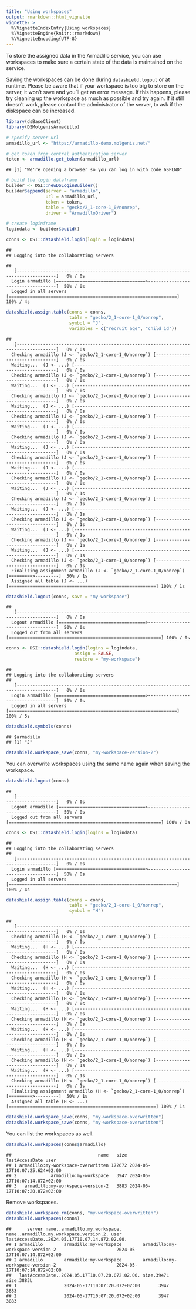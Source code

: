 ```yaml
---
title: "Using workspaces"
output: rmarkdown::html_vignette
vignette: >
  %\VignetteIndexEntry{Using workspaces}
  %\VignetteEngine{knitr::rmarkdown}
  %\VignetteEncoding{UTF-8}
---
```




To store the assigned data in the Armadillo service, you can use workspaces to make sure a certain state of the data is maintained on the service.

Saving the workspaces can be done during `datashield.logout` or at runtime. Please be aware that if your workspace is too big to store on the server, it won't save and you'll get an error message. If this happens,
please try cleaning up the workspace as much as possible and try again. If it still doesn't work, please
contact the administrator of the server, to ask if the diskspace can be increased. 


```r
library(dsBaseClient)
library(DSMolgenisArmadillo)

# specify server url
armadillo_url <- "https://armadillo-demo.molgenis.net/"

# get token from central authentication server
token <- armadillo.get_token(armadillo_url)
```

```
## [1] "We're opening a browser so you can log in with code 6SFLND"
```

```r
# build the login dataframe
builder <- DSI::newDSLoginBuilder()
builder$append(server = "armadillo",
               url = armadillo_url,
               token = token,
               table = "gecko/2_1-core-1_0/nonrep",
               driver = "ArmadilloDriver")

# create loginframe
logindata <- builder$build()

conns <- DSI::datashield.login(login = logindata)
```

```
## 
## Logging into the collaborating servers
```

```
##    [-------------------------------------------------------------------------------------]   0% / 0s  Login armadillo [==================================>-----------------------------------]  50% / 0s  Logged in all servers [================================================================] 100% / 4s
```

```r
datashield.assign.table(conns = conns,
                        table = "gecko/2_1-core-1_0/nonrep",
                        symbol = "J",
                        variables = c("recruit_age", "child_id"))
```

```
##    [-------------------------------------------------------------------------------------]   0% / 0s  Checking armadillo (J <- `gecko/2_1-core-1_0/nonrep`) [--------------------------------]   0% / 0s  Waiting...  (J <- ...) [---------------------------------------------------------------]   0% / 0s  Checking armadillo (J <- `gecko/2_1-core-1_0/nonrep`) [--------------------------------]   0% / 0s  Waiting...  (J <- ...) [---------------------------------------------------------------]   0% / 0s  Checking armadillo (J <- `gecko/2_1-core-1_0/nonrep`) [--------------------------------]   0% / 0s  Waiting...  (J <- ...) [---------------------------------------------------------------]   0% / 0s  Checking armadillo (J <- `gecko/2_1-core-1_0/nonrep`) [--------------------------------]   0% / 0s  Waiting...  (J <- ...) [---------------------------------------------------------------]   0% / 0s  Checking armadillo (J <- `gecko/2_1-core-1_0/nonrep`) [--------------------------------]   0% / 0s  Waiting...  (J <- ...) [---------------------------------------------------------------]   0% / 0s  Checking armadillo (J <- `gecko/2_1-core-1_0/nonrep`) [--------------------------------]   0% / 0s  Waiting...  (J <- ...) [---------------------------------------------------------------]   0% / 0s  Checking armadillo (J <- `gecko/2_1-core-1_0/nonrep`) [--------------------------------]   0% / 0s  Waiting...  (J <- ...) [---------------------------------------------------------------]   0% / 1s  Checking armadillo (J <- `gecko/2_1-core-1_0/nonrep`) [--------------------------------]   0% / 1s  Waiting...  (J <- ...) [---------------------------------------------------------------]   0% / 1s  Checking armadillo (J <- `gecko/2_1-core-1_0/nonrep`) [--------------------------------]   0% / 1s  Waiting...  (J <- ...) [---------------------------------------------------------------]   0% / 1s  Checking armadillo (J <- `gecko/2_1-core-1_0/nonrep`) [--------------------------------]   0% / 1s  Waiting...  (J <- ...) [---------------------------------------------------------------]   0% / 1s  Checking armadillo (J <- `gecko/2_1-core-1_0/nonrep`) [--------------------------------]   0% / 1s  Finalizing assignment armadillo (J <- `gecko/2_1-core-1_0/nonrep`) [=========>---------]  50% / 1s  Assigned all table (J <- ...) [========================================================] 100% / 1s
```

```r
datashield.logout(conns, save = "my-workspace")
```

```
##    [-------------------------------------------------------------------------------------]   0% / 0s  Logout armadillo [=================================>-----------------------------------]  50% / 0s  Logged out from all servers [==========================================================] 100% / 0s
```

```r
conns <- DSI::datashield.login(logins = logindata,
                          assign = FALSE,
                          restore = "my-workspace")
```

```
## 
## Logging into the collaborating servers
##    [-------------------------------------------------------------------------------------]   0% / 0s  Login armadillo [==================================>-----------------------------------]  50% / 0s  Logged in all servers [================================================================] 100% / 5s
```

```r
datashield.symbols(conns)
```

```
## $armadillo
## [1] "J"
```

```r
datashield.workspace_save(conns, "my-workspace-version-2")
```

You can overwrite workspaces using the same name again when saving the workspace.


```r
datashield.logout(conns)
```

```
##    [-------------------------------------------------------------------------------------]   0% / 0s  Logout armadillo [=================================>-----------------------------------]  50% / 0s  Logged out from all servers [==========================================================] 100% / 0s
```

```r
conns <- DSI::datashield.login(logins = logindata)
```

```
## 
## Logging into the collaborating servers
##    [-------------------------------------------------------------------------------------]   0% / 0s  Login armadillo [==================================>-----------------------------------]  50% / 0s  Logged in all servers [================================================================] 100% / 4s
```

```r
datashield.assign.table(conns = conns,
                        table = "gecko/2_1-core-1_0/nonrep",
                        symbol = "H")
```

```
##    [-------------------------------------------------------------------------------------]   0% / 0s  Checking armadillo (H <- `gecko/2_1-core-1_0/nonrep`) [--------------------------------]   0% / 0s  Waiting...  (H <- ...) [---------------------------------------------------------------]   0% / 0s  Checking armadillo (H <- `gecko/2_1-core-1_0/nonrep`) [--------------------------------]   0% / 0s  Waiting...  (H <- ...) [---------------------------------------------------------------]   0% / 0s  Checking armadillo (H <- `gecko/2_1-core-1_0/nonrep`) [--------------------------------]   0% / 0s  Waiting...  (H <- ...) [---------------------------------------------------------------]   0% / 0s  Checking armadillo (H <- `gecko/2_1-core-1_0/nonrep`) [--------------------------------]   0% / 0s  Waiting...  (H <- ...) [---------------------------------------------------------------]   0% / 0s  Checking armadillo (H <- `gecko/2_1-core-1_0/nonrep`) [--------------------------------]   0% / 0s  Waiting...  (H <- ...) [---------------------------------------------------------------]   0% / 0s  Checking armadillo (H <- `gecko/2_1-core-1_0/nonrep`) [--------------------------------]   0% / 0s  Waiting...  (H <- ...) [---------------------------------------------------------------]   0% / 0s  Checking armadillo (H <- `gecko/2_1-core-1_0/nonrep`) [--------------------------------]   0% / 1s  Waiting...  (H <- ...) [---------------------------------------------------------------]   0% / 1s  Checking armadillo (H <- `gecko/2_1-core-1_0/nonrep`) [--------------------------------]   0% / 1s  Finalizing assignment armadillo (H <- `gecko/2_1-core-1_0/nonrep`) [=========>---------]  50% / 1s  Assigned all table (H <- ...) [========================================================] 100% / 1s
```

```r
datashield.workspace_save(conns, "my-workspace-overwritten")
datashield.workspace_save(conns, "my-workspace-overwritten")
```

You can list the workspaces as well.


```r
datashield.workspaces(conns$armadillo)
```

```
##                                 name   size                lastAccessDate user
## 1 armadillo:my-workspace-overwritten 172672 2024-05-17T10:07:25.624+02:00     
## 2             armadillo:my-workspace   3947 2024-05-17T10:07:14.872+02:00     
## 3   armadillo:my-workspace-version-2   3883 2024-05-17T10:07:20.072+02:00
```

Remove workspaces.


```r
datashield.workspace_rm(conns, "my-workspace-overwritten")
datashield.workspaces(conns)
```

```
##      server name..armadillo.my.workspace. name..armadillo.my.workspace.version.2. user lastAccessDate..2024.05.17T10.07.14.872.02.00.
## 1 armadillo        armadillo:my-workspace        armadillo:my-workspace-version-2                       2024-05-17T10:07:14.872+02:00
## 2 armadillo        armadillo:my-workspace        armadillo:my-workspace-version-2                       2024-05-17T10:07:14.872+02:00
##   lastAccessDate..2024.05.17T10.07.20.072.02.00. size.3947L size.3883L
## 1                  2024-05-17T10:07:20.072+02:00       3947       3883
## 2                  2024-05-17T10:07:20.072+02:00       3947       3883
```
